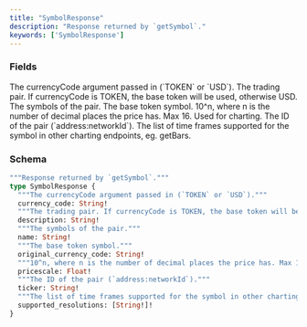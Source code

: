 ```yaml
---
title: "SymbolResponse"
description: "Response returned by `getSymbol`."
keywords: ['SymbolResponse']
---
```


### Fields

<ResponseField name="currency_code" type="String!" required>
  The currencyCode argument passed in (`TOKEN` or `USD`).
</ResponseField>

<ResponseField name="description" type="String!" required>
  The trading pair. If currencyCode is TOKEN, the base token will be used, otherwise USD.
</ResponseField>

<ResponseField name="name" type="String!" required>
  The symbols of the pair.
</ResponseField>

<ResponseField name="original_currency_code" type="String!" required>
  The base token symbol.
</ResponseField>

<ResponseField name="pricescale" type="Float!" required>
  10^n, where n is the number of decimal places the price has. Max 16. Used for charting.
</ResponseField>

<ResponseField name="ticker" type="String!" required>
  The ID of the pair (`address:networkId`).
</ResponseField>

<ResponseField name="supported_resolutions" type="[String!]!" required>
  The list of time frames supported for the symbol in other charting endpoints, eg. getBars.
</ResponseField>

### Schema


```graphql 
"""Response returned by `getSymbol`."""
type SymbolResponse {
  """The currencyCode argument passed in (`TOKEN` or `USD`)."""
  currency_code: String!
  """The trading pair. If currencyCode is TOKEN, the base token will be used, otherwise USD."""
  description: String!
  """The symbols of the pair."""
  name: String!
  """The base token symbol."""
  original_currency_code: String!
  """10^n, where n is the number of decimal places the price has. Max 16. Used for charting."""
  pricescale: Float!
  """The ID of the pair (`address:networkId`)."""
  ticker: String!
  """The list of time frames supported for the symbol in other charting endpoints, eg. getBars."""
  supported_resolutions: [String!]!
}
```
